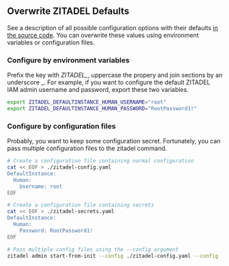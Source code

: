 ## Overwrite ZITADEL Defaults

See a description of all possible configuration options with their defaults [in the source code](https://github.com/zitadel/zitadel/blob/v2/cmd/defaults.yaml).
You can overwrite these values using environment variables or configuration files.

### Configure by environment variables

Prefix the key with *ZITADEL\_*, uppercase the propery and join sections by an underscore _.
For example, if you want to configure the default ZITADEL IAM admin username and password, export these two variables.

```bash
export ZITADEL_DEFAULTINSTANCE_HUMAN_USERNAME="root"
export ZITADEL_DEFAULTINSTANCE_HUMAN_PASSWORD="RootPassword1!"
```

### Configure by configuration files

Probably, you want to keep some configuration secret.
Fortunately, you can pass multiple configuration files to the zitadel command.

```bash
# Create a configuration file containing normal configuration
cat << EOF > ./zitadel-config.yaml
DefaultInstance:
  Human:
    Username: root
EOF

# Create a configuration file containing secrets
cat << EOF > ./zitadel-secrets.yaml
DefaultInstance:
  Human:
    Password: RootPassword1!
EOF

# Pass multiple config files using the --config argument
zitadel admin start-from-init --config ./zitadel-config.yaml --config ./zitadel-secrets.yaml --masterkey "MasterkeyNeedsToHave32Characters"
```
